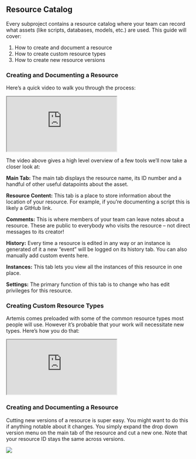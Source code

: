 

## Resource Catalog
Every subproject contains a resource catalog where your team can record what assets (like scripts, databases, models, etc.) are used. This guide will cover: 
1. How to create and document a resource
2. How to create custom resource types
3. How to create new resource versions

### Creating and Documenting a Resource
Here’s a quick video to walk you through the process:
<iframe src="https://www.youtube.com/embed/SlNlw7wScvY"> </iframe>

The video above gives a high level overview of a few tools we’ll now take a closer look at:

**Main Tab:** The main tab displays the resource name, its ID number and a handful of other useful datapoints about the asset.

**Resource Content:** This tab is a place to store information about the location of your resource. For example, if you’re documenting a script this is likely a GitHub link.

**Comments:** This is where members of your team can leave notes about a resource. These are public to everybody who visits the resource – not direct messages to its creator!

**History:** Every time a resource is edited in any way or an instance is generated of it a new “event” will be logged on its history tab. You can also manually add custom events here.

**Instances:** This tab lets you view all the instances of this resource in one place.

**Settings:** The primary function of this tab is to change who has edit privileges for this resource.

### Creating Custom Resource Types

Artemis comes preloaded with some of the common resource types most people will use. However it’s probable that your work will necessitate new types. Here’s how you do that: 
<iframe src="https://www.youtube.com/embed/rd3l6dBryaw"> </iframe>

### Creating and Documenting a Resource
Cutting new versions of a resource is super easy. You might want to do this if anything notable about it changes. You simply expand the drop down version menu on the main tab of the resource and cut a new one. Note that your resource ID stays the same across versions. 

<Frame caption="Adding and toggling between versions of a resource">
  <img src="https://d27n7fycrsusaz.cloudfront.net/New+versions+of+resources.PNG" />
</Frame>
